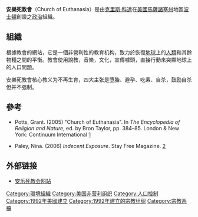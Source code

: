 {{refimprove|time=2013-10-25T09:32:50+00:00}}
'''安樂死教會'''（Church of Euthanasia）是由[[克里斯·科達|克里斯·科達]]在[[美國|美國]][[馬薩諸塞州|馬薩諸塞州]]地區[[波士頓|波士頓]]創設之[[政治|政治]]組織。

==組織==
根據教會的網站，它是一個非營利性的教育机构，致力於恢復[[地球|地球]]上的[[人類|人類]]和其餘物種之間的平衡。教會使用說教，音樂，文化，宣傳噱頭，直接行動來突顯地球上的人口問題。

安樂死教會核心教义为不再生育，四大主张是堕胎、避孕、吃素、自杀，鼓励自杀但并不强制。

==參考==
* Potts, Grant. (2005) "Church of Euthanasia". In ''The Encyclopedia of Religion and Nature'', ed. by Bron Taylor, pp. 384–85.  London & New York:  Continuum International [http://www.religionandnature.com/ern/index.htm] {{Wayback|url=http://www.religionandnature.com/ern/index.htm |date=20210125203209 }}

* Paley, Nina. (2006) ''Indecent Exposure''. Stay Free Magazine. [https://web.archive.org/web/20121224121706/http://www.stayfreemagazine.org/archives/25/index.html]

== 外部链接 ==
* [http://www.churchofeuthanasia.org/ 安乐死教会网站] {{Wayback|url=http://www.churchofeuthanasia.org/ |date=20210220121724 }}

[[Category:環境組織|Category:環境組織]]
[[Category:美国非营利组织|Category:美国非营利组织]]
[[Category:人口控制|Category:人口控制]]
[[Category:1992年美國建立|Category:1992年美國建立]]
[[Category:1992年建立的宗教组织|Category:1992年建立的宗教组织]]
[[Category:宗教恶搞|Category:宗教恶搞]]